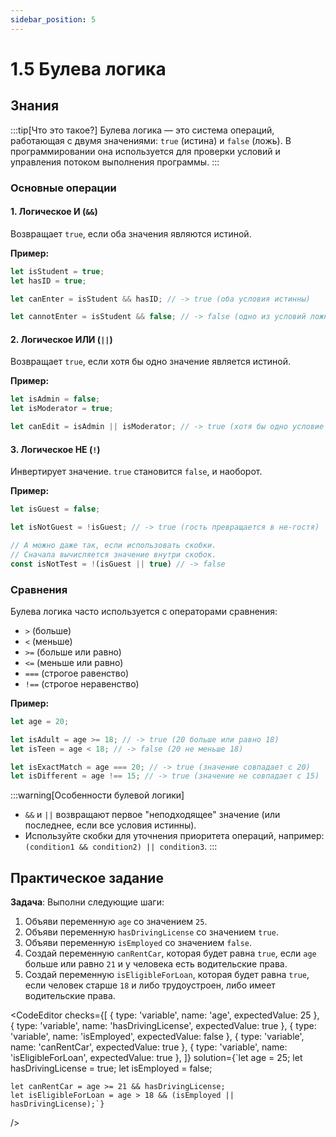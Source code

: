 ```yaml
---
sidebar_position: 5
---
```



# 1.5 Булева логика

## Знания

:::tip[Что это такое?]
Булева логика — это система операций, работающая с двумя значениями: `true` (истина) и `false` (ложь). В программировании она используется для проверки условий и управления потоком выполнения программы.
:::

### **Основные операции**

#### 1. **Логическое И (`&&`)**
Возвращает `true`, если оба значения являются истиной.

**Пример:**
```javascript
let isStudent = true;
let hasID = true;

let canEnter = isStudent && hasID; // -> true (оба условия истинны)

let cannotEnter = isStudent && false; // -> false (одно из условий ложно)
```

#### 2. **Логическое ИЛИ (`||`)**
Возвращает `true`, если хотя бы одно значение является истиной.

**Пример:**
```javascript
let isAdmin = false;
let isModerator = true;

let canEdit = isAdmin || isModerator; // -> true (хотя бы одно условие истинно)
```

#### 3. **Логическое НЕ (`!`)**
Инвертирует значение. `true` становится `false`, и наоборот.

**Пример:**
```javascript
let isGuest = false;

let isNotGuest = !isGuest; // -> true (гость превращается в не-гостя)

// А можно даже так, если использовать скобки.
// Сначала вычисляется значение внутри скобок.
const isNotTest = !(isGuest || true) // -> false
```

### **Сравнения**

Булева логика часто используется с операторами сравнения:
- `>` (больше)
- `<` (меньше)
- `>=` (больше или равно)
- `<=` (меньше или равно)
- `===` (строгое равенство)
- `!==` (строгое неравенство)

**Пример:**
```javascript
let age = 20;

let isAdult = age >= 18; // -> true (20 больше или равно 18)
let isTeen = age < 18; // -> false (20 не меньше 18)

let isExactMatch = age === 20; // -> true (значение совпадает с 20)
let isDifferent = age !== 15; // -> true (значение не совпадает с 15)
```

:::warning[Особенности булевой логики]
- `&&` и `||` возвращают первое "неподходящее" значение (или последнее, если все условия истинны).
- Используйте скобки для уточнения приоритета операций, например: `(condition1 && condition2) || condition3`.
:::

## Практическое задание

__Задача__: Выполни следующие шаги:

1. Объяви переменную `age` со значением `25`.
2. Объяви переменную `hasDrivingLicense` со значением `true`.
3. Объяви переменную `isEmployed` со значением `false`.
4. Создай переменную `canRentCar`, которая будет равна `true`, если `age` больше или равно `21` и у человека есть водительские права.
5. Создай переменную `isEligibleForLoan`, которая будет равна `true`, если человек старше `18` и либо трудоустроен, либо имеет водительские права.

<CodeEditor
    checks={[
        { type: 'variable', name: 'age', expectedValue: 25 },
        { type: 'variable', name: 'hasDrivingLicense', expectedValue: true },
        { type: 'variable', name: 'isEmployed', expectedValue: false },
        { type: 'variable', name: 'canRentCar', expectedValue: true },
        { type: 'variable', name: 'isEligibleForLoan', expectedValue: true },
    ]}
    solution={`let age = 25;
let hasDrivingLicense = true;
let isEmployed = false;

    let canRentCar = age >= 21 && hasDrivingLicense;
    let isEligibleForLoan = age > 18 && (isEmployed || hasDrivingLicense);`}
/>
```
